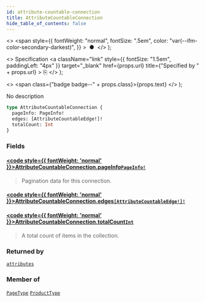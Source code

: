 ```yaml
---
id: attribute-countable-connection
title: AttributeCountableConnection
hide_table_of_contents: false
---
```


  <>
    <span
      style={{
        fontWeight: "normal",
        fontSize: ".5em",
        color: "var(--ifm-color-secondary-darkest)",
      }}
    >
      &nbsp;●&nbsp;
    </span>
  </>
);

  <>
    Specification
    <a
      className="link"
      style={{ fontSize: "1.5em", paddingLeft: "4px" }}
      target="\_blank"
      href={props.url}
      title={"Specified by " + props.url}
    >
      ⎘
    </a>
  </>
);

  <>
    <span class={"badge badge--" + props.class}>{props.text}</span>
  </>
);

No description

```graphql
type AttributeCountableConnection {
  pageInfo: PageInfo!
  edges: [AttributeCountableEdge!]!
  totalCount: Int
}
```

### Fields

#### [<code style={{ fontWeight: 'normal' }}>AttributeCountableConnection.<b>pageInfo</b></code>](#)<Bullet />[`PageInfo!`](../../api-reference/objects/page-info) <Badge class="secondary" text="non-null"/> <Badge class="secondary" text="object"/>

> Pagination data for this connection.

#### [<code style={{ fontWeight: 'normal' }}>AttributeCountableConnection.<b>edges</b></code>](#)<Bullet />[`[AttributeCountableEdge!]!`](../../api-reference/objects/attribute-countable-edge) <Badge class="secondary" text="non-null"/> <Badge class="secondary" text="object"/>

>

#### [<code style={{ fontWeight: 'normal' }}>AttributeCountableConnection.<b>totalCount</b></code>](#)<Bullet />[`Int`](../../api-reference/scalars/int) <Badge class="secondary" text="scalar"/>

> A total count of items in the collection.

### Returned by

[`attributes`](../../api-reference/queries/attributes) <Badge class="secondary" text="query"/>

### Member of

[`PageType`](../../api-reference/objects/page-type) <Badge class="secondary" text="object"/><Bullet />[`ProductType`](../../api-reference/objects/product-type) <Badge class="secondary" text="object"/>

